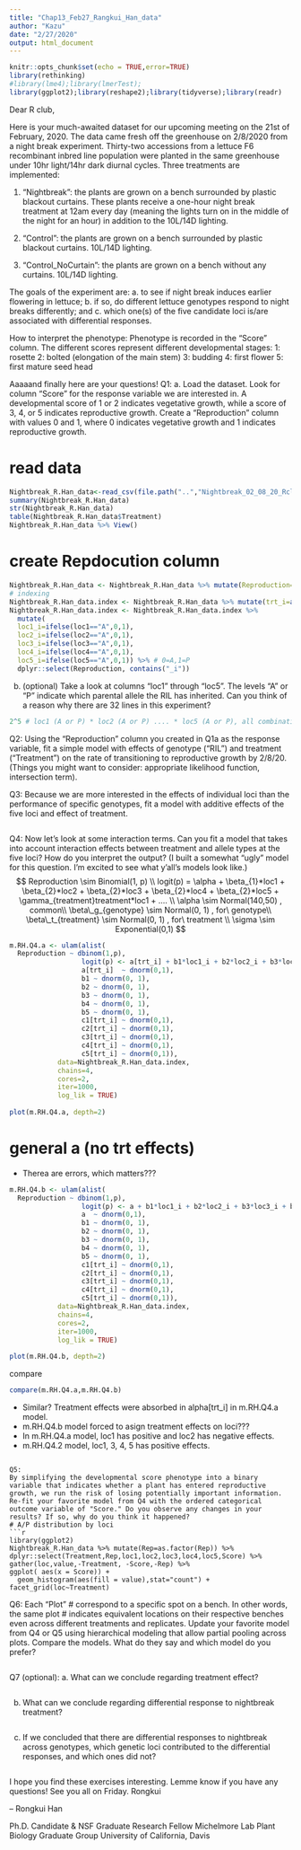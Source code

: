 ```yaml
---
title: "Chap13_Feb27_Rangkui_Han_data"
author: "Kazu"
date: "2/27/2020"
output: html_document
---
```


```r
knitr::opts_chunk$set(echo = TRUE,error=TRUE)
library(rethinking)
#library(lme4);library(lmerTest);
library(ggplot2);library(reshape2);library(tidyverse);library(readr)

```

Dear R club,

Here is your much-awaited dataset for our upcoming meeting on the 21st of February, 2020. The data came fresh off the greenhouse on 2/8/2020 from a night break experiment. Thirty-two accessions from a lettuce F6 recombinant inbred line population were planted in the same greenhouse under 10hr light/14hr dark diurnal cycles. Three treatments are implemented: 

1. "Nightbreak": the plants are grown on a bench surrounded by plastic blackout curtains. These plants receive a one-hour night break treatment at 12am every day (meaning the lights turn on in the middle of the night for an hour) in addition to the 10L/14D lighting. 

2. "Control": the plants are grown on a bench surrounded by plastic blackout curtains. 10L/14D lighting. 

3. "Control_NoCurtain": the plants are grown on a bench without any curtains. 10L/14D lighting. 

The goals of the experiment are:
a. to see if night break induces earlier flowering in lettuce;
b. if so, do different lettuce genotypes respond to night breaks differently; and 
c. which one(s) of the five candidate loci is/are associated with differential responses. 

How to interpret the phenotype:
Phenotype is recorded in the "Score" column. The different scores represent different developmental stages:
1: rosette 
2: bolted (elongation of the main stem)
3: budding
4: first flower
5: first mature seed head

Aaaaand finally here are your questions!
Q1: 
a. Load the dataset. Look for column "Score" for the response variable we are interested in. A developmental score of 1 or 2 indicates vegetative growth, while a score of 3, 4, or 5 indicates reproductive growth. Create a "Reproduction" column with values 0 and 1, where 0 indicates vegetative growth and 1 indicates reproductive growth. 

# read data
```r
Nightbreak_R.Han_data<-read_csv(file.path("..","Nightbreak_02_08_20_Rclub.csv"))
summary(Nightbreak_R.Han_data)
str(Nightbreak_R.Han_data)
table(Nightbreak_R.Han_data$Treatment)
Nightbreak_R.Han_data %>% View()
```
# create Repdocution column
```r
Nightbreak_R.Han_data <- Nightbreak_R.Han_data %>% mutate(Reproduction=ifelse(Score<3,0,1)) # 0 = vegetative growth, 1 = reproductive growth
# indexing 
Nightbreak_R.Han_data.index <- Nightbreak_R.Han_data %>% mutate(trt_i=as.integer(as.factor(Treatment))) # 1=Control, 2=Control_NoCurtain, 3=NightBreak
Nightbreak_R.Han_data.index <- Nightbreak_R.Han_data.index %>% 
  mutate(
  loc1_i=ifelse(loc1=="A",0,1),
  loc2_i=ifelse(loc2=="A",0,1),
  loc3_i=ifelse(loc3=="A",0,1),
  loc4_i=ifelse(loc4=="A",0,1),
  loc5_i=ifelse(loc5=="A",0,1)) %>% # 0=A,1=P 
  dplyr::select(Reproduction, contains("_i"))


```



b. (optional) Take a look at columns "loc1" through "loc5". The levels "A" or "P" indicate which parental allele the RIL has inherited. Can you think of a reason why there are 32 lines in this experiment? 
```r
2^5 # loc1 (A or P) * loc2 (A or P) .... * loc5 (A or P), all combination of loc1 to loc5 to balance out each loc effect

```

Q2:
Using the "Reproduction" column you created in Q1a as the response variable, fit a simple model with effects of genotype ("RIL") and treatment ("Treatment") on the rate of transitioning to reproductive growth by 2/8/20. (Things you might want to consider: appropriate likelihood function, intersection term). 



Q3:
Because we are more interested in the effects of individual loci than the performance of specific genotypes, fit a model with additive effects of the five loci and effect of treatment.  
```r

```

Q4: 
Now let's look at some interaction terms. Can you fit a model that takes into account interaction effects between treatment and allele types at the five loci? How do you interpret the output? (I built a somewhat "ugly" model for this question. I'm excited to see what y'all's models look like.)
$$
Reproduction \sim Binomial(1, p) \\
logit(p) = \alpha + \beta_{1}*loc1 + \beta_{2}*loc2  + \beta_{2}*loc3 + \beta_{2}*loc4 + \beta_{2}*loc5 + \gamma_{treatment}treatment*loc1 + .... \\
\alpha \sim Normal(140,50) , common\\
\beta\_g_{genotype} \sim Normal(0, 1) , for\ genotype\\
\beta\_t_{treatment} \sim Normal(0, 1) , for\ treatment \\
\sigma \sim Exponential(0,1)
$$

```r
m.RH.Q4.a <- ulam(alist(
  Reproduction ~ dbinom(1,p),
                  logit(p) <- a[trt_i] + b1*loc1_i + b2*loc2_i + b3*loc3_i + b4*loc4_i + b5*loc5_i + c1[trt_i]*loc1_i + c2[trt_i]*loc2_i +c3[trt_i]*loc3_i + c4[trt_i]*loc4_i + c5[trt_i]*loc5_i,
                  a[trt_i]  ~ dnorm(0,1),
                  b1 ~ dnorm(0, 1),
                  b2 ~ dnorm(0, 1),
                  b3 ~ dnorm(0, 1),
                  b4 ~ dnorm(0, 1),
                  b5 ~ dnorm(0, 1),
                  c1[trt_i] ~ dnorm(0,1),
                  c2[trt_i] ~ dnorm(0,1),
                  c3[trt_i] ~ dnorm(0,1),
                  c4[trt_i] ~ dnorm(0,1),
                  c5[trt_i] ~ dnorm(0,1)),
            data=Nightbreak_R.Han_data.index,
            chains=4,
            cores=2,
            iter=1000,
            log_lik = TRUE)
  
plot(m.RH.Q4.a, depth=2)
```

# general a (no trt effects)
* Therea are errors, which matters???

```r
m.RH.Q4.b <- ulam(alist(
  Reproduction ~ dbinom(1,p),
                  logit(p) <- a + b1*loc1_i + b2*loc2_i + b3*loc3_i + b4*loc4_i + b5*loc5_i + c1[trt_i]*loc1_i + c2[trt_i]*loc2_i +c3[trt_i]*loc3_i + c4[trt_i]*loc4_i + c5[trt_i]*loc5_i,
                  a  ~ dnorm(0,1),
                  b1 ~ dnorm(0, 1),
                  b2 ~ dnorm(0, 1),
                  b3 ~ dnorm(0, 1),
                  b4 ~ dnorm(0, 1),
                  b5 ~ dnorm(0, 1),
                  c1[trt_i] ~ dnorm(0,1),
                  c2[trt_i] ~ dnorm(0,1),
                  c3[trt_i] ~ dnorm(0,1),
                  c4[trt_i] ~ dnorm(0,1),
                  c5[trt_i] ~ dnorm(0,1)),
            data=Nightbreak_R.Han_data.index,
            chains=4,
            cores=2,
            iter=1000,
            log_lik = TRUE)
  
plot(m.RH.Q4.b, depth=2)
```

compare
```r
compare(m.RH.Q4.a,m.RH.Q4.b)

```
* Similar? Treatment effects were absorbed in alpha[trt_i] in m.RH.Q4.a model. 
* m.RH.Q4.b model forced to asign treatment effects on loci??? 
* In m.RH.Q4.a model, loc1 has positive and loc2 has negative effects.
* m.RH.Q4.2 model, loc1, 3, 4, 5 has positive effects.

```

Q5:
By simplifying the developmental score phenotype into a binary variable that indicates whether a plant has entered reproductive growth, we run the risk of losing potentially important information. Re-fit your favorite model from Q4 with the ordered categorical outcome variable of "Score." Do you observe any changes in your results? If so, why do you think it happened?
# A/P distribution by loci
```r
library(ggplot2)
Nightbreak_R.Han_data %>% mutate(Rep=as.factor(Rep)) %>% dplyr::select(Treatment,Rep,loc1,loc2,loc3,loc4,loc5,Score) %>% 
gather(loc,value,-Treatment, -Score,-Rep) %>% 
ggplot( aes(x = Score)) +
  geom_histogram(aes(fill = value),stat="count") + facet_grid(loc~Treatment)

```

Q6:
Each "Plot" # correspond to a specific spot on a bench. In other words, the same plot # indicates equivalent locations on their respective benches even across different treatments and replicates. Update your favorite model from Q4 or Q5 using hierarchical modeling that allow partial pooling across plots. Compare the models. What do they say and which model do you prefer?
```r

```

Q7 (optional):
a. What can we conclude regarding treatment effect?
```r

```

b. What can we conclude regarding differential response to nightbreak treatment?
```r

```

c. If we concluded that there are differential responses to nightbreak across genotypes, which genetic loci contributed to the differential responses, and which ones did not?
```r

```

I hope you find these exercises interesting. Lemme know if you have any questions! See you all on Friday.
Rongkui

-- 
Rongkui Han

Ph.D. Candidate & NSF Graduate Research Fellow
Michelmore Lab
Plant Biology Graduate Group
University of California, Davis





